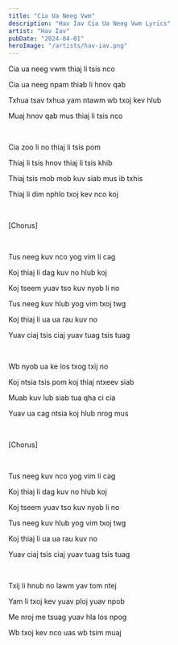 ```yaml
---
title: "Cia Ua Neeg Vwm"
description: "Hav Iav Cia Ua Neeg Vwm Lyrics"
artist: "Hav Iav"
pubDate: "2024-04-01"
heroImage: "/artists/hav-iav.png"
---
```


Cia ua neeg vwm thiaj li tsis nco

Cia ua neeg npam thiab li hnov qab

Txhua tsav txhua yam ntawm wb txoj kev hlub

Muaj hnov qab mus thiaj li tsis nco

<br />

Cia zoo li no thiaj li tsis pom

Thiaj li tsis hnov thiaj li tsis khib

Thiaj tsis mob mob kuv siab mus ib txhis

Thiaj li dim nphlo txoj kev nco koj

<br />

[Chorus]

<br />

Tus neeg kuv nco yog vim li cag

Koj thiaj li dag kuv no hlub koj

Koj tseem yuav tso kuv nyob li no

Tus neeg kuv hlub yog vim txoj twg

Koj thiaj li ua ua rau kuv no

Yuav ciaj tsis ciaj yuav tuag tsis tuag

<br />

Wb nyob ua ke los txog txij no

Koj ntsia tsis pom koj thiaj ntxeev siab

Muab kuv lub siab tua qha ci cia

Yuav ua cag ntsia koj hlub nrog mus

<br />

[Chorus]

<br />

Tus neeg kuv nco yog vim li cag

Koj thiaj li dag kuv no hlub koj

Koj tseem yuav tso kuv nyob li no

Tus neeg kuv hlub yog vim txoj twg

Koj thiaj li ua ua rau kuv no

Yuav ciaj tsis ciaj yuav tuag tsis tuag

<br />

Txij li hnub no lawm yav tom ntej

Yam li txoj kev yuav ploj yuav npob

Me nroj me tsuag yuav hla los npog

Wb txoj kev nco uas wb tsim muaj
